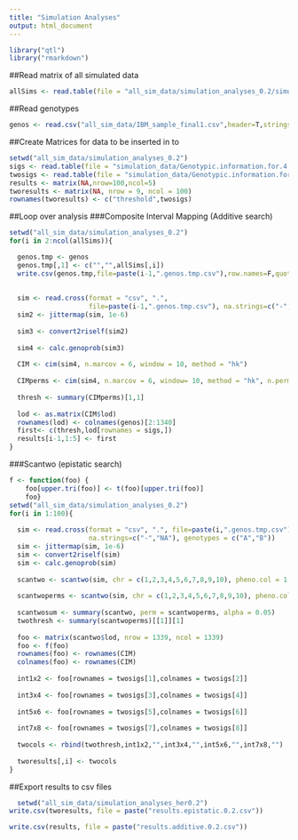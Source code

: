 ```yaml
---
title: "Simulation Analyses"
output: html_document
---
```


```r
library("qtl")
library("rmarkdown")
```


##Read matrix of all simulated data
```r
allSims <- read.table(file = "all_sim_data/simulation_analyses_0.2/simulation_data/Simulated.Data.100.Reps.Herit.0.2.txt",header=T,stringsAsFactors=F)
```

##Read genotypes
```r
genos <- read.csv("all_sim_data/IBM_sample_final1.csv",header=T,stringsAsFactors=F,na.strings=c("-","NA"))
```

##Create Matrices for data to be inserted in to
```r
setwd("all_sim_data/simulation_analyses_0.2")
sigs <- read.table(file = "simulation_data/Genotypic.information.for.4.Additive.QTN.txt",stringsAsFactors=F,header=T)[,1]
twosigs <- read.table(file = "simulation_data/Genotypic.information.for.4.Epistatic.QTN.txt",stringsAsFactors=F,header=T)[,1]
results <- matrix(NA,nrow=100,ncol=5)
tworesults <- matrix(NA, nrow = 9, ncol = 100)
rownames(tworesults) <- c("threshold",twosigs)
```

##Loop over analysis
###Composite Interval Mapping (Additive search)
```r
setwd("all_sim_data/simulation_analyses_0.2")
for(i in 2:ncol(allSims)){

  genos.tmp <- genos
  genos.tmp[,1] <- c("","",allSims[,i])
  write.csv(genos.tmp,file=paste(i-1,".genos.tmp.csv"),row.names=F,quote=F)
  
  
  sim <- read.cross(format = "csv", ".", 
                    file=paste(i-1,".genos.tmp.csv"), na.strings=c("-","NA"), genotypes = c("A","B"))
  sim2 <- jittermap(sim, 1e-6)
  
  sim3 <- convert2riself(sim2)
  
  sim4 <- calc.genoprob(sim3)
  
  CIM <- cim(sim4, n.marcov = 6, window = 10, method = "hk")
  
  CIMperms <- cim(sim4, n.marcov = 6, window= 10, method = "hk", n.perm = 100)
  
  thresh <- summary(CIMperms)[1,1]
  
  lod <- as.matrix(CIM$lod)
  rownames(lod) <- colnames(genos)[2:1340]
  first<- c(thresh,lod[rownames = sigs,])
  results[i-1,1:5] <- first
}
```
###Scantwo (epistatic search)
```r
f <- function(foo) {
    foo[upper.tri(foo)] <- t(foo)[upper.tri(foo)]
    foo}
setwd("all_sim_data/simulation_analyses_0.2")
for(i in 1:100){
  
  sim <- read.cross(format = "csv", ".", file=paste(i,".genos.tmp.csv"),
                    na.strings=c("-","NA"), genotypes = c("A","B"))
  sim <- jittermap(sim, 1e-6)
  sim <- convert2riself(sim)
  sim <- calc.genoprob(sim)
  
  scantwo <- scantwo(sim, chr = c(1,2,3,4,5,6,7,8,9,10), pheno.col = 1, model = "normal", method = "hk", addcovar = NULL, intcovar = NULL, weights = NULL, use = "all.obs")
  
  scantwoperms <- scantwo(sim, chr = c(1,2,3,4,5,6,7,8,9,10), pheno.col = 1, model = "normal", method = "hk", addcovar = NULL, intcovar = NULL, weights = NULL, use = "all.obs", n.perm = 100)
  
  scantwosum <- summary(scantwo, perm = scantwoperms, alpha = 0.05)
  twothresh <- summary(scantwoperms)[[1]][1]
  
  foo <- matrix(scantwo$lod, nrow = 1339, ncol = 1339)
  foo <- f(foo)
  rownames(foo) <- rownames(CIM)
  colnames(foo) <- rownames(CIM)
  
  int1x2 <- foo[rownames = twosigs[1],colnames = twosigs[2]]
  
  int3x4 <- foo[rownames = twosigs[3],colnames = twosigs[4]]
  
  int5x6 <- foo[rownames = twosigs[5],colnames = twosigs[6]]
  
  int7x8 <- foo[rownames = twosigs[7],colnames = twosigs[8]]
  
  twocols <- rbind(twothresh,int1x2,"",int3x4,"",int5x6,"",int7x8,"") 
  
  tworesults[,i] <- twocols
}
```

##Export results to csv files
```r
  setwd("all_sim_data/simulation_analyses_her0.2")
write.csv(tworesults, file = paste("results.epistatic.0.2.csv"))

write.csv(results, file = paste("results.additive.0.2.csv"))
```
